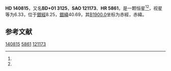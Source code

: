 {{Starbox begin
| name = HD 140815
}}
{{Starbox observe
| epoch = [[J2000.0|J2000.0]]
| constell = {{星座名待查}}<ref name=SIMBAD>{{cite web
 | url=http://simbad.u-strasbg.fr/simbad/sim-id?Ident=HR+5861
 | title=Pulsating variable Star
 | publisher=Centre de Données astronomiques de Strasbourg
 | work=SIMBAD
 | accessdate=2012-07-13
 | archive-date=2016-03-18
 | archive-url=https://web.archive.org/web/20160318185819/http://simbad.u-strasbg.fr/simbad/sim-id?Ident=HR+5861
 | dead-url=no
 }}</ref><ref name=DATA>{{cite web
 | url=http://vizier.u-strasbg.fr/viz-bin/VizieR-5?-out.add=.&-source=5050&-corr=PK=HR&-out.max=9999&HR=5861
 | title=VizieR Detailed Page
 | accessdate=2012-07-13
 | archive-date=2016-03-04
 | archive-url=https://web.archive.org/web/20160304235534/http://vizier.u-strasbg.fr/viz-bin/VizieR-5?-out.add=.&-source=5050&-corr=PK=HR&-out.max=9999&HR=5861
 | dead-url=no
 }}</ref>
| 星官 = 
| ra = {{RA|15|45|39.7}}<ref name=SIMBAD /><ref name=DATA />
| dec = {{DEC|+0|53|29}}<ref name=SIMBAD /><ref name=DATA />
| appmag_v = 6.33<ref name=SIMBAD /><ref name=DATA />
}}
{{Starbox character
| class = K0III<ref name=SIMBAD /><ref name=DATA />
| b-v = 1.19<ref name=SIMBAD /><ref name=DATA />
| u-b = 1.2<ref name=SIMBAD /><ref name=DATA />
| r-i = <ref name=SIMBAD /><ref name=DATA />
| variable = 
}}
{{Starbox astrometry
| radial_v = 1.2
| prop_mo_ra = 14
| parallax = 
| p_error = 
}}
{{Starbox catalog
| names =BD+01 3125，[[SAO星表|SAO]] 121173，[[HD星表|HD]] 140815，[[HR星表|HR]] 5861}}
{{Starbox reference |Simbad=HR+5861}}
{{Starbox end}}

'''HD 140815'''，又名'''BD+01 3125'''，'''SAO 121173'''、'''HR 5861'''，是一颗恒星<ref name=SIMBAD /><ref name=DATA />，视星等为6.33，位于[[銀道座標系|銀經]]8.25，[[銀道座標系|銀緯]]40.69，其[[B1900.0|B1900.0]]坐标为赤經{{RA|15|40|34}}，赤緯{{DEC|+1|40.69|16}}。

== 参考文献 ==
{{reflist}}

{{star-stub}}

[[Category:HD和HDE天體|140815]]
[[Category:HR天體|5861]]
[[Category:SAO天體|121173]]